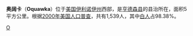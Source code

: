 {{Coord|40.931982|-90.9470863|source:GoogleMaps|display=title}}
'''奥阔卡'''（'''Oquawka'''）位于[[美国|美国]][[伊利诺伊州|伊利诺伊州]]西部，是[[亨德森县_(伊利诺伊州)|亨德森县]]的县治所在，面积5平方公里。根据[[2000年美国人口普查|2000年美国人口普查]]，共有1,539人，其中[[白人|白人]]占98.38%。

{{亨德森縣 (伊利諾伊州)}}
{{Illinois-stub}}

[[Category:伊利诺伊州城市|O]]